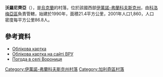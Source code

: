 {{coord|49|8|32|N|24|50|56|E|scale:30000|display=title}}

'''沃羅尼齊亞'''（{{lang-uk|Ворониця}}），是[[烏克蘭|烏克蘭]]的村落，位於該國西部[[伊萬諾-弗蘭科夫斯克州|伊萬諾-弗蘭科夫斯克州]]，由[[科洛梅亞區|科洛梅亞區]]負責管轄，始建於1990年，面積21.4平方公里，2001年人口1,860，人口密度每平方公里86.8人。

==參考資料==
*[http://w1.c1.rada.gov.ua/pls/z7503/A005?rdat1=24.01.2016&rf7571=13380 Облікова картка] {{Wayback|url=http://w1.c1.rada.gov.ua/pls/z7503/A005?rdat1=24.01.2016&rf7571=13380 |date=20160201173844 }}
* [http://w1.c1.rada.gov.ua/pls/z7503/A005?rdat1=24.01.2016&rf7571=13380 Облікова картка на сайті ВРУ] {{Wayback|url=http://w1.c1.rada.gov.ua/pls/z7503/A005?rdat1=24.01.2016&rf7571=13380 |date=20160201173844 }}
* [http://weather.in.ua/ua/ivano-frankovskaja/4605 Погода в селі Ворониця] {{Wayback|url=http://weather.in.ua/ua/ivano-frankovskaja/4605 |date=20160130232105 }}

{{DEFAULTSORT:Ворониця}}
[[Category:伊萬諾-弗蘭科夫斯克州村落|Category:伊萬諾-弗蘭科夫斯克州村落]]
[[Category:加利奇區村落|Category:加利奇區村落]]


{{IvanoFrankivsk-geo-stub}}